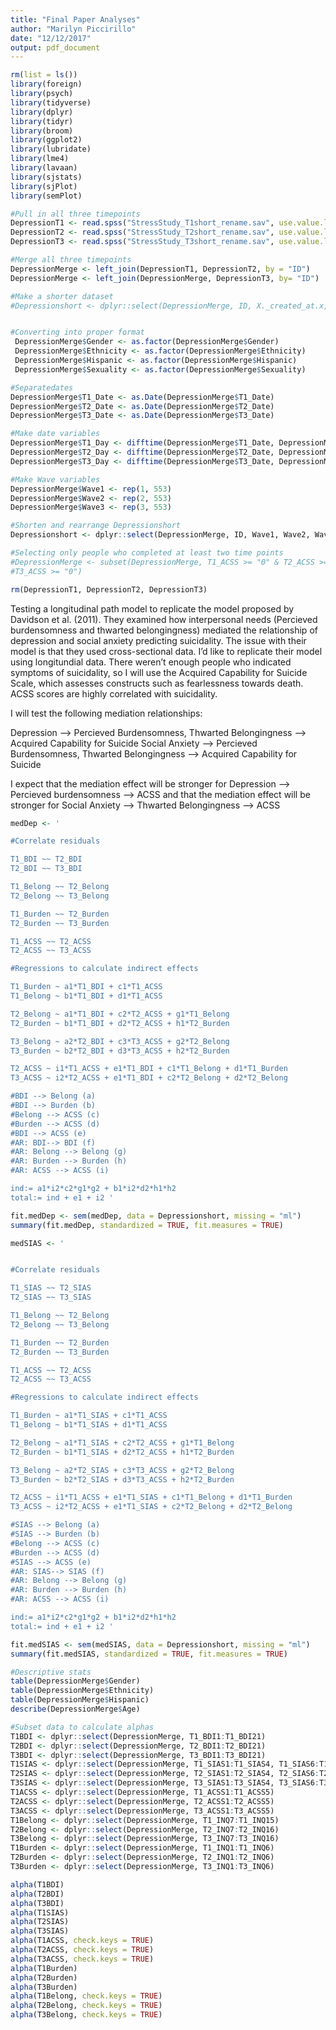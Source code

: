 ```yaml
---
title: "Final Paper Analyses"
author: "Marilyn Piccirillo"
date: "12/12/2017"
output: pdf_document
---
```

```r
rm(list = ls())
library(foreign)
library(psych)
library(tidyverse)
library(dplyr)
library(tidyr)
library(broom)
library(ggplot2)
library(lubridate)
library(lme4)
library(lavaan)
library(sjstats)
library(sjPlot)
library(semPlot)

#Pull in all three timepoints
DepressionT1 <- read.spss("StressStudy_T1short_rename.sav", use.value.labels = FALSE, to.data.frame = TRUE)
DepressionT2 <- read.spss("StressStudy_T2short_rename.sav", use.value.labels = FALSE, to.data.frame = TRUE)
DepressionT3 <- read.spss("StressStudy_T3short_rename.sav", use.value.labels = FALSE, to.data.frame = TRUE)

#Merge all three timepoints
DepressionMerge <- left_join(DepressionT1, DepressionT2, by = "ID")
DepressionMerge <- left_join(DepressionMerge, DepressionT3, by= "ID")

#Make a shorter dataset
#Depressionshort <- dplyr::select(DepressionMerge, ID, X._created_at.x, X._created_at.y, X._created_at, T1_BDI, T2_BDI, T3_BDI, T1_SIAS, T2_SIAS, T3_SIAS, T1_ACSS, T2_ACSS, T3_ACSS, T1_Burden, T1_Belong, T1_INQ, T2_Burden, T2_Belong, T2_INQ, T3_Burden, T3_Belong, T3_INQ, q_gender_0_score, q_age_0, q_ethnicity_score, q_hispanic_score, q_sexuality_score)


#Converting into proper format
 DepressionMerge$Gender <- as.factor(DepressionMerge$Gender)
 DepressionMerge$Ethnicity <- as.factor(DepressionMerge$Ethnicity)
 DepressionMerge$Hispanic <- as.factor(DepressionMerge$Hispanic)
 DepressionMerge$Sexuality <- as.factor(DepressionMerge$Sexuality)

#Separatedates
DepressionMerge$T1_Date <- as.Date(DepressionMerge$T1_Date)
DepressionMerge$T2_Date <- as.Date(DepressionMerge$T2_Date)
DepressionMerge$T3_Date <- as.Date(DepressionMerge$T3_Date)

#Make date variables
DepressionMerge$T1_Day <- difftime(DepressionMerge$T1_Date, DepressionMerge$T3_Date, units = c("days"))
DepressionMerge$T2_Day <- difftime(DepressionMerge$T2_Date, DepressionMerge$T3_Date, units = c("days"))
DepressionMerge$T3_Day <- difftime(DepressionMerge$T3_Date, DepressionMerge$T3_Date, units = c("days"))

#Make Wave variables
DepressionMerge$Wave1 <- rep(1, 553)
DepressionMerge$Wave2 <- rep(2, 553)
DepressionMerge$Wave3 <- rep(3, 553)

#Shorten and rearrange Depressionshort
Depressionshort <- dplyr::select(DepressionMerge, ID, Wave1, Wave2, Wave3, T1_BDI, T2_BDI, T3_BDI, T1_SIAS, T2_SIAS, T3_SIAS, T1_Belong, T1_Burden, T2_Belong, T2_Burden, T3_Belong, T3_Burden, T1_ACSS, T2_ACSS, T3_ACSS)

#Selecting only people who completed at least two time points 
#DepressionMerge <- subset(DepressionMerge, T1_ACSS >= "0" & T2_ACSS >= "0" | 
#T3_ACSS >= "0")

rm(DepressionT1, DepressionT2, DepressionT3)
```

Testing a longitudinal path model to replicate the model proposed by Davidson et al. (2011). They examined how interpersonal needs (Percieved burdensomness and thwarted belongingness) mediated the relationship of depression and social anxiety predicting suicidality. The issue with their model is that they used cross-sectional data. I'd like to replicate their model using longitundial data. There weren't enough people who indicated symptoms of suicidality, so I will use the Acquired Capability for Suicide Scale, which assesses constructs such as fearlessness towards death. ACSS scores are highly correlated with suicidality.

I will test the following mediation relationships:

Depression --> Percieved Burdensomness, Thwarted Belongingness --> Acquired Capability for Suicide
Social Anxiety --> Percieved Burdensomness, Thwarted Belongingness --> Acquired Capability for Suicide

I expect that the mediation effect will be stronger for Depression --> Percieved burdensomness --> ACSS and that the mediation effect will be stronger for Social Anxiety --> Thwarted Belongingness --> ACSS

```r

medDep <- '

#Correlate residuals

T1_BDI ~~ T2_BDI
T2_BDI ~~ T3_BDI

T1_Belong ~~ T2_Belong
T2_Belong ~~ T3_Belong

T1_Burden ~~ T2_Burden
T2_Burden ~~ T3_Burden

T1_ACSS ~~ T2_ACSS
T2_ACSS ~~ T3_ACSS

#Regressions to calculate indirect effects

T1_Burden ~ a1*T1_BDI + c1*T1_ACSS
T1_Belong ~ b1*T1_BDI + d1*T1_ACSS

T2_Belong ~ a1*T1_BDI + c2*T2_ACSS + g1*T1_Belong
T2_Burden ~ b1*T1_BDI + d2*T2_ACSS + h1*T2_Burden

T3_Belong ~ a2*T2_BDI + c3*T3_ACSS + g2*T2_Belong
T3_Burden ~ b2*T2_BDI + d3*T3_ACSS + h2*T2_Burden

T2_ACSS ~ i1*T1_ACSS + e1*T1_BDI + c1*T1_Belong + d1*T1_Burden
T3_ACSS ~ i2*T2_ACSS + e1*T1_BDI + c2*T2_Belong + d2*T2_Belong

#BDI --> Belong (a)
#BDI --> Burden (b)
#Belong --> ACSS (c)
#Burden --> ACSS (d)
#BDI --> ACSS (e)
#AR: BDI--> BDI (f)
#AR: Belong --> Belong (g)
#AR: Burden --> Burden (h)
#AR: ACSS --> ACSS (i)

ind:= a1*i2*c2*g1*g2 + b1*i2*d2*h1*h2 
total:= ind + e1 + i2 '

fit.medDep <- sem(medDep, data = Depressionshort, missing = "ml")
summary(fit.medDep, standardized = TRUE, fit.measures = TRUE) 
```
```r
medSIAS <- '


#Correlate residuals

T1_SIAS ~~ T2_SIAS
T2_SIAS ~~ T3_SIAS

T1_Belong ~~ T2_Belong
T2_Belong ~~ T3_Belong

T1_Burden ~~ T2_Burden
T2_Burden ~~ T3_Burden

T1_ACSS ~~ T2_ACSS
T2_ACSS ~~ T3_ACSS

#Regressions to calculate indirect effects

T1_Burden ~ a1*T1_SIAS + c1*T1_ACSS
T1_Belong ~ b1*T1_SIAS + d1*T1_ACSS

T2_Belong ~ a1*T1_SIAS + c2*T2_ACSS + g1*T1_Belong
T2_Burden ~ b1*T1_SIAS + d2*T2_ACSS + h1*T2_Burden

T3_Belong ~ a2*T2_SIAS + c3*T3_ACSS + g2*T2_Belong
T3_Burden ~ b2*T2_SIAS + d3*T3_ACSS + h2*T2_Burden

T2_ACSS ~ i1*T1_ACSS + e1*T1_SIAS + c1*T1_Belong + d1*T1_Burden
T3_ACSS ~ i2*T2_ACSS + e1*T1_SIAS + c2*T2_Belong + d2*T2_Belong

#SIAS --> Belong (a)
#SIAS --> Burden (b)
#Belong --> ACSS (c)
#Burden --> ACSS (d)
#SIAS --> ACSS (e)
#AR: SIAS--> SIAS (f)
#AR: Belong --> Belong (g)
#AR: Burden --> Burden (h)
#AR: ACSS --> ACSS (i)

ind:= a1*i2*c2*g1*g2 + b1*i2*d2*h1*h2 
total:= ind + e1 + i2 '

fit.medSIAS <- sem(medSIAS, data = Depressionshort, missing = "ml")
summary(fit.medSIAS, standardized = TRUE, fit.measures = TRUE) 
```

```r
#Descriptive stats
table(DepressionMerge$Gender)
table(DepressionMerge$Ethnicity)
table(DepressionMerge$Hispanic)
describe(DepressionMerge$Age)
```

```r
#Subset data to calculate alphas
T1BDI <- dplyr::select(DepressionMerge, T1_BDI1:T1_BDI21)
T2BDI <- dplyr::select(DepressionMerge, T2_BDI1:T2_BDI21)
T3BDI <- dplyr::select(DepressionMerge, T3_BDI1:T3_BDI21)
T1SIAS <- dplyr::select(DepressionMerge, T1_SIAS1:T1_SIAS4, T1_SIAS6:T1_SIAS8, T1_SIAS10, T1_SIAS12:T1_SIAS20)
T2SIAS <- dplyr::select(DepressionMerge, T2_SIAS1:T2_SIAS4, T2_SIAS6:T2_SIAS8, T2_SIAS10, T2_SIAS12:T2_SIAS20)
T3SIAS <- dplyr::select(DepressionMerge, T3_SIAS1:T3_SIAS4, T3_SIAS6:T3_SIAS8, T3_SIAS10, T3_SIAS12:T3_SIAS20)
T1ACSS <- dplyr::select(DepressionMerge, T1_ACSS1:T1_ACSS5)
T2ACSS <- dplyr::select(DepressionMerge, T2_ACSS1:T2_ACSS5)
T3ACSS <- dplyr::select(DepressionMerge, T3_ACSS1:T3_ACSS5)
T1Belong <- dplyr::select(DepressionMerge, T1_INQ7:T1_INQ15)
T2Belong <- dplyr::select(DepressionMerge, T2_INQ7:T2_INQ16)
T3Belong <- dplyr::select(DepressionMerge, T3_INQ7:T3_INQ16)
T1Burden <- dplyr::select(DepressionMerge, T1_INQ1:T1_INQ6)
T2Burden <- dplyr::select(DepressionMerge, T2_INQ1:T2_INQ6)
T3Burden <- dplyr::select(DepressionMerge, T3_INQ1:T3_INQ6)

alpha(T1BDI)
alpha(T2BDI)
alpha(T3BDI)
alpha(T1SIAS)
alpha(T2SIAS)
alpha(T3SIAS)
alpha(T1ACSS, check.keys = TRUE)
alpha(T2ACSS, check.keys = TRUE)
alpha(T3ACSS, check.keys = TRUE)
alpha(T1Burden)
alpha(T2Burden)
alpha(T3Burden)
alpha(T1Belong, check.keys = TRUE)
alpha(T2Belong, check.keys = TRUE)
alpha(T3Belong, check.keys = TRUE)
```
